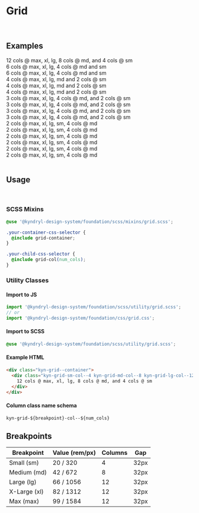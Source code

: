 
<Meta title="Foundation/Grid" />

# Grid

<br />

## Examples

<Unstyled>
<style>
{`
.sbdocs-content {
  max-width: 1600px;
}

.kyn-grid--container {
margin: 32px auto;
}

.kyn-grid--container > div {
text-align: center;
border: 1px solid var(--kyn-color-divider-light);
padding: 16px;
}

.kyn-grid--container p {
margin: 0;
}
`}

</style>

<div className="kyn-grid--container">
  <div className="kyn-grid-sm-col--4 kyn-grid-md-col--8 kyn-grid-lg-col--12">
    12 cols @ max, xl, lg, 8 cols @ md, and 4 cols @ sm
  </div>
</div>

<div className="kyn-grid--container">
  <div className="kyn-grid-sm-col--4 kyn-grid-md-col--4 kyn-grid-lg-col--6">
    6 cols @ max, xl, lg, 4 cols @ md and sm
  </div>
  <div className="kyn-grid-sm-col--4 kyn-grid-md-col--4 kyn-grid-lg-col--6">
    6 cols @ max, xl, lg, 4 cols @ md and sm
  </div>
</div>

<div className="kyn-grid--container">
  <div className="kyn-grid-sm-col--2 kyn-grid-md-col--4 kyn-grid-lg-col--4">
    4 cols @ max, xl, lg, md and 2 cols @ sm
  </div>
  <div className="kyn-grid-sm-col--2 kyn-grid-md-col--4 kyn-grid-lg-col--4">
    4 cols @ max, xl, lg, md and 2 cols @ sm
  </div>
  <div className="kyn-grid-sm-col--2 kyn-grid-md-col--4 kyn-grid-lg-col--4">
    4 cols @ max, xl, lg, md and 2 cols @ sm
  </div>
</div>

<div className="kyn-grid--container">
  <div className="kyn-grid-sm-col--2 kyn-grid-md-col--4 kyn-grid-lg-col--3">
    3 cols @ max, xl, lg, 4 cols @ md, and 2 cols @ sm
  </div>
  <div className="kyn-grid-sm-col--2 kyn-grid-md-col--4 kyn-grid-lg-col--3">
    3 cols @ max, xl, lg, 4 cols @ md, and 2 cols @ sm
  </div>
  <div className="kyn-grid-sm-col--2 kyn-grid-md-col--4 kyn-grid-lg-col--3">
    3 cols @ max, xl, lg, 4 cols @ md, and 2 cols @ sm
  </div>
  <div className="kyn-grid-sm-col--2 kyn-grid-md-col--4 kyn-grid-lg-col--3">
    3 cols @ max, xl, lg, 4 cols @ md, and 2 cols @ sm
  </div>
</div>

<div className="kyn-grid--container">
  <div className="kyn-grid-sm-col--2 kyn-grid-md-col--4 kyn-grid-lg-col--2">2 cols @ max, xl, lg, sm, 4 cols @ md</div>
  <div className="kyn-grid-sm-col--2 kyn-grid-md-col--4 kyn-grid-lg-col--2">2 cols @ max, xl, lg, sm, 4 cols @ md</div>
  <div className="kyn-grid-sm-col--2 kyn-grid-md-col--4 kyn-grid-lg-col--2">2 cols @ max, xl, lg, sm, 4 cols @ md</div>
  <div className="kyn-grid-sm-col--2 kyn-grid-md-col--4 kyn-grid-lg-col--2">2 cols @ max, xl, lg, sm, 4 cols @ md</div>
  <div className="kyn-grid-sm-col--2 kyn-grid-md-col--4 kyn-grid-lg-col--2">2 cols @ max, xl, lg, sm, 4 cols @ md</div>
  <div className="kyn-grid-sm-col--2 kyn-grid-md-col--4 kyn-grid-lg-col--2">2 cols @ max, xl, lg, sm, 4 cols @ md</div>
</div>
</Unstyled>

<br />

## Usage

<br />

### SCSS Mixins

```css
@use '@kyndryl-design-system/foundation/scss/mixins/grid.scss';

.your-container-css-selector {
  @include grid-container;
}

.your-child-css-selector {
  @include grid-col(num_cols);
}
```

### Utility Classes

#### Import to JS

```js
import '@kyndryl-design-system/foundation/scss/utility/grid.scss';
// or
import '@kyndryl-design-system/foundation/css/grid.css';
```

#### Import to SCSS

```css
@use '@kyndryl-design-system/foundation/scss/utility/grid.scss';
```

#### Example HTML

```html
<div class="kyn-grid--container">
  <div class="kyn-grid-sm-col--4 kyn-grid-md-col--8 kyn-grid-lg-col--12">
    12 cols @ max, xl, lg, 8 cols @ md, and 4 cols @ sm
  </div>
</div>
```

#### Column class name schema

```
kyn-grid-${breakpoint}-col--${num_cols}
```

## Breakpoints

| Breakpoint   | Value (rem/px) | Columns | Gap  |
| ------------ | -------------- | ------- | ---- |
| Small (sm)   | 20 / 320       | 4       | 32px |
| Medium (md)  | 42 / 672       | 8       | 32px |
| Large (lg)   | 66 / 1056      | 12      | 32px |
| X-Large (xl) | 82 / 1312      | 12      | 32px |
| Max (max)    | 99 / 1584      | 12      | 32px |
